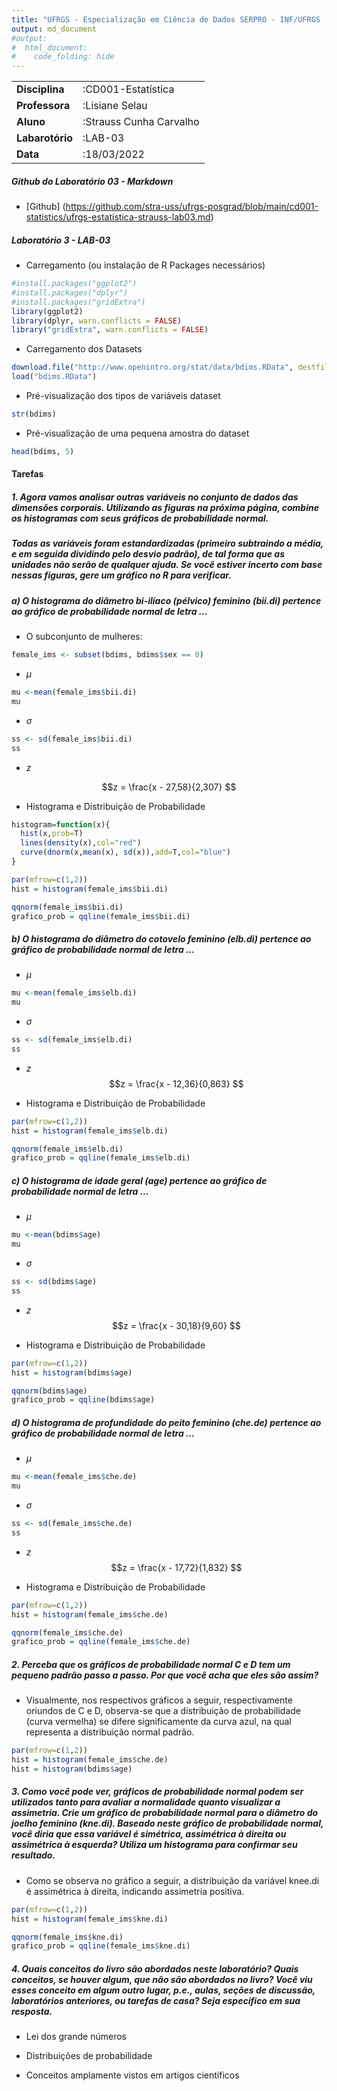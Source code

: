```yaml
---
title: "UFRGS - Especialização em Ciência de Dados SERPRO - INF/UFRGS (2022-2023)"
output: md_document
#output: 
#  html_document:
#    code_folding: hide
---
```


|                 |                         |
|-----------------|-------------------------|
| **Disciplina**  | :CD001-Estatística      |
| **Professora**  | :Lisiane Selau          |
| **Aluno**       | :Strauss Cunha Carvalho |
| **Labarotório** | :LAB-03                 |
| **Data**        | :18/03/2022             |

##### **Github do Laboratório 03 - Markdown**

-   [Github] (<https://github.com/stra-uss/ufrgs-posgrad/blob/main/cd001-statistics/ufrgs-estatistica-strauss-lab03.md>)

##### **Laboratório 3 - LAB-03**

-   Carregamento (ou instalação de R Packages necessários)

```r
#install.packages("ggplot2")
#install.packages("dplyr")
#install.packages("gridExtra")
library(ggplot2)
library(dplyr, warn.conflicts = FALSE)
library("gridExtra", warn.conflicts = FALSE)
```

-   Carregamento dos Datasets

```r
download.file("http://www.openintro.org/stat/data/bdims.RData", destfile = "bdims.RData")
load("bdims.RData")
```

-   Pré-visualização dos tipos de variáveis dataset

```r
str(bdims)
```

-   Pré-visualização de uma pequena amostra do dataset

```r
head(bdims, 5)
```

#### **Tarefas**

##### **1. Agora vamos analisar outras variáveis no conjunto de dados das dimensões corporais. Utilizando as figuras na próxima página, combine os histogramas com seus gráficos de probabilidade normal.**

##### **Todas as variáveis foram estandardizadas (primeiro subtraindo a média, e em seguida dividindo pelo desvio padrão), de tal forma que as unidades não serão de qualquer ajuda. Se você estiver incerto com base nessas figuras, gere um gráfico no R para verificar.**

##### a) O histograma do diâmetro bi-ilíaco (pélvico) feminino (bii.di) pertence ao gráfico de probabilidade normal de letra ...

-   O subconjunto de mulheres:

```r
female_ims <- subset(bdims, bdims$sex == 0)
```

-   $\mu$

```r
mu <-mean(female_ims$bii.di)
mu
```

-   $\sigma$

```r
ss <- sd(female_ims$bii.di)
ss
```

-   $z$

$$z = \frac{x - 27,58}{2,307} $$

-   Histograma e Distribuição de Probabilidade

```r
histogram=function(x){
  hist(x,prob=T)
  lines(density(x),col="red")
  curve(dnorm(x,mean(x), sd(x)),add=T,col="blue")
}

par(mfrow=c(1,2))
hist = histogram(female_ims$bii.di)

qqnorm(female_ims$bii.di)
grafico_prob = qqline(female_ims$bii.di) 
```

##### b) O histograma do diâmetro do cotovelo feminino (elb.di) pertence ao gráfico de probabilidade normal de letra ...

-   $\mu$

```r
mu <-mean(female_ims$elb.di)
mu
```

-   $\sigma$

```r
ss <- sd(female_ims$elb.di)
ss
```

-   $z$ $$z = \frac{x - 12,36}{0,863} $$

-   Histograma e Distribuição de Probabilidade

```r
par(mfrow=c(1,2))
hist = histogram(female_ims$elb.di)

qqnorm(female_ims$elb.di)
grafico_prob = qqline(female_ims$elb.di) 
```

##### c) O histograma de idade geral (age) pertence ao gráfico de probabilidade normal de letra ...

-   $\mu$

```r
mu <-mean(bdims$age)
mu
```

-   $\sigma$

```r
ss <- sd(bdims$age)
ss
```

-   $z$ $$z = \frac{x - 30,18}{9,60} $$

-   Histograma e Distribuição de Probabilidade

```r
par(mfrow=c(1,2))
hist = histogram(bdims$age)

qqnorm(bdims$age)
grafico_prob = qqline(bdims$age)
```

##### d) O histograma de profundidade do peito feminino (che.de) pertence ao gráfico de probabilidade normal de letra ...

-   $\mu$

```r
mu <-mean(female_ims$che.de)
mu
```

-   $\sigma$

```r
ss <- sd(female_ims$che.de)
ss
```

-   $z$ $$z = \frac{x - 17,72}{1,832} $$

-   Histograma e Distribuição de Probabilidade

```r
par(mfrow=c(1,2))
hist = histogram(female_ims$che.de)

qqnorm(female_ims$che.de)
grafico_prob = qqline(female_ims$che.de)
```

##### **2. Perceba que os gráficos de probabilidade normal C e D tem um pequeno padrão passo a passo. Por que você acha que eles são assim?**

-   Visualmente, nos respectivos gráficos a seguir, respectivamente oriundos de C e D, observa-se que a distribuição de probabilidade (curva vermelha) se difere significamente da curva azul, na qual representa a distribuição normal padrão.

```r
par(mfrow=c(1,2))
hist = histogram(female_ims$che.de)
hist = histogram(bdims$age)
```

##### **3. Como você pode ver, gráficos de probabilidade normal podem ser utilizados tanto para avaliar a normalidade quanto visualizar a assimetria. Crie um gráfico de probabilidade normal para o diâmetro do joelho feminino (kne.di). Baseado neste gráfico de probabilidade normal, você diria que essa variável é simétrica, assimétrica à direita ou assimétrica à esquerda? Utiliza um histograma para confirmar seu resultado.**

-   Como se observa no gráfico a seguir, a distribuição da variável knee.di é assimétrica à direita, indicando assimetria positiva.

```r
par(mfrow=c(1,2))
hist = histogram(female_ims$kne.di)

qqnorm(female_ims$kne.di)
grafico_prob = qqline(female_ims$kne.di)
```

##### **4. Quais conceitos do livro são abordados neste laboratório? Quais conceitos, se houver algum, que não são abordados no livro? Você viu esses conceito em algum outro lugar, p.e., aulas, seções de discussão, laboratórios anteriores, ou tarefas de casa? Seja específico em sua resposta.**

-   Lei dos grande números

-   Distribuições de probabilidade

-   Conceitos amplamente vistos em artigos científicos
